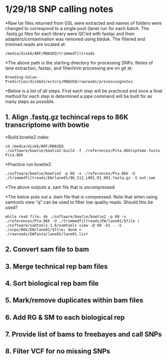 # 1/29/18 SNP calling notes

*Raw tar files returned from GSL were extracted and names of folders were changed to correspond to a single pool (lane) run for each batch.  The .fastq.gz files for each library were QC'ed with fastqc and then adapters/contamination was removed using bbduk.  The filtered and trimmed reads are located at:

```linux
/media/disk6/ARF/RNASEQ/trimmedfiltreads
```

*The above path is the starting directory for processing SNPs.  Notes of lane extraction, fastqc, and filter/trim processing are on git at:

```linux
Breeding-Value-Prediction/disk6directory/RNASEQ/rawreads/processingnotes
```

*Below is a list of all steps. First each step will be practiced and once a final method for each step is determined a pipe command will be built for as many steps as possible.

## 1. Align .fastq.gz techincal reps to 86K transcriptome with bowtie

*Build bowtie2 index:

```linux
cd /media/disk6/ARF/RNASEQ
./software/bowtie/bowtie2-build -f ./references/Pita.86ktxptome.fasta Pita.86k
```

*Practice run bowtie2:

```linux
./software/bowtie/bowtie2 -p 60 -x ./references/Pta.86k -U ./trimmedfiltreads/EW/lane01/96_S12_L001_R1_001.fastq.gz -S out.sam
```
*The above outputs a .sam file that is uncompressed

*The below puts out a .bam file that is compressed. Note that when using samtools view "q" can be used to filter low quality reads. Should this be used?

```linux
while read file; do ./software/bowtie/bowtie2 -p 60 -x ./references/Pta.86k -U ./trimmedfiltreads/EW/lane01/$file | ./software/samtools-1.6/samtools view -@ 60 -b1 - -o ./snps/86k/EW/lane01/$file; done < ./rawreads/EWfasta/lane01/lane01.list
```

## 2. Convert sam file to bam
## 3. Merge technical rep bam files
## 4. Sort biological rep bam file
## 5. Mark/remove duplicates within bam files
## 6. Add RG & SM to each biological rep
## 7. Provide list of bams to freebayes and call SNPs
## 8. Filter VCF for no missing SNPs
